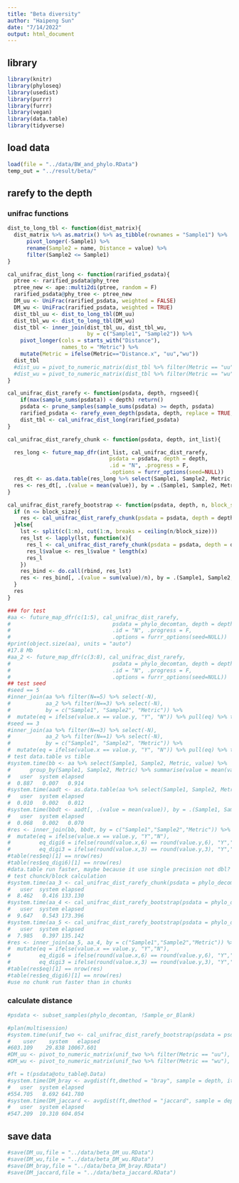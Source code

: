 ```yaml
---
title: "Beta diversity"
author: "Haipeng Sun"
date: "7/14/2022"
output: html_document
---
```


## library
```r
library(knitr)
library(phyloseq)
library(usedist)
library(purrr)
library(furrr)
library(vegan)
library(data.table)
library(tidyverse)
```

## load data
```r
load(file = "../data/BW_and_phylo.RData")
temp_out = "../result/beta/"
```

## rarefy to the depth 
### unifrac functions
```r
dist_to_long_tbl <- function(dist_matrix){
  dist_matrix %>% as.matrix() %>% as_tibble(rownames = "Sample1") %>%
      pivot_longer(-Sample1) %>% 
      rename(Sample2 = name, Distance = value) %>% 
      filter(Sample2 <= Sample1)
} 

cal_unifrac_dist_long <- function(rarified_psdata){
  ptree <- rarified_psdata@phy_tree
  ptree_new <- ape::multi2di(ptree, random = F)
  rarified_psdata@phy_tree <- ptree_new
  DM_uu <- UniFrac(rarified_psdata, weighted = FALSE)  
  DM_wu <- UniFrac(rarified_psdata, weighted = TRUE)
  dist_tbl_uu <- dist_to_long_tbl(DM_uu)
  dist_tbl_wu <- dist_to_long_tbl(DM_wu)
  dist_tbl <- inner_join(dist_tbl_uu, dist_tbl_wu, 
                         by = c("Sample1", "Sample2")) %>% 
    pivot_longer(cols = starts_with("Distance"),
                 names_to = "Metric") %>% 
    mutate(Metric = ifelse(Metric=="Distance.x", "uu","wu"))
  dist_tbl
  #dist_uu = pivot_to_numeric_matrix(dist_tbl %>% filter(Metric == "uu"), Sample1, Sample2, value) %>% as.dist()
  #dist_wu = pivot_to_numeric_matrix(dist_tbl %>% filter(Metric == "wu"), Sample1, Sample2, value) %>% as.dist()
}

cal_unifrac_dist_rarefy <- function(psdata, depth, rngseed){
    if(max(sample_sums(psdata)) < depth) return()
    psdata <- prune_samples(sample_sums(psdata) >= depth, psdata)
    rarified_psdata <- rarefy_even_depth(psdata, depth, replace = TRUE, verbose = FALSE, rngseed = rngseed)
    dist_tbl <- cal_unifrac_dist_long(rarified_psdata)
}

cal_unifrac_dist_rarefy_chunk <- function(psdata, depth, int_list){

  res_long <- future_map_dfr(int_list, cal_unifrac_dist_rarefy, 
                                psdata = psdata, depth = depth, 
                                .id = "N", .progress = F,
                                .options = furrr_options(seed=NULL))
  res_dt <- as.data.table(res_long %>% select(Sample1, Sample2, Metric, value))
  res <- res_dt[, .(value = mean(value)), by = .(Sample1, Sample2, Metric)]
}

cal_unifrac_dist_rarefy_bootstrap <- function(psdata, depth, n, block_size = 100){
  if (n <= block_size){
    res <- cal_unifrac_dist_rarefy_chunk(psdata = psdata, depth = depth, c(1:n))
  }else{
    lst <- split(c(1:n), cut(1:n, breaks = ceiling(n/block_size)))
    res_lst <- lapply(lst, function(x){
      res_l <- cal_unifrac_dist_rarefy_chunk(psdata = psdata, depth = depth, x)
      res_l$value <- res_l$value * length(x)
      res_l
    })
    res_bind <- do.call(rbind, res_lst)
    res <- res_bind[, .(value = sum(value)/n), by = .(Sample1, Sample2, Metric)]
  }
  res
}

### for test
#aa <- future_map_dfr(c(1:5), cal_unifrac_dist_rarefy, 
#                                psdata = phylo_decomtan, depth = depth, 
#                                .id = "N", .progress = F,
#                                .options = furrr_options(seed=NULL))
#print(object.size(aa), units = "auto")
#17.8 Mb
#aa_2 <- future_map_dfr(c(3:8), cal_unifrac_dist_rarefy, 
#                                psdata = phylo_decomtan, depth = depth, 
#                                .id = "N", .progress = F,
#                                .options = furrr_options(seed=NULL))
## test seed
#seed == 5
#inner_join(aa %>% filter(N==5) %>% select(-N), 
#           aa_2 %>% filter(N==3) %>% select(-N), 
#           by = c("Sample1", "Sample2", "Metric")) %>% 
#  mutate(eq = ifelse(value.x == value.y, "Y", "N")) %>% pull(eq) %>% table()
#seed == 3
#inner_join(aa %>% filter(N==3) %>% select(-N), 
#           aa_2 %>% filter(N==1) %>% select(-N), 
#           by = c("Sample1", "Sample2", "Metric")) %>% 
#  mutate(eq = ifelse(value.x == value.y, "Y", "N")) %>% pull(eq) %>% table()
# test data.table vs tible
#system.time(bb <- aa %>% select(Sample1, Sample2, Metric, value) %>% 
#      group_by(Sample1, Sample2, Metric) %>% summarise(value = mean(value)) %>% ungroup())
#   user  system elapsed 
#  0.887   0.007   0.914 
#system.time(aadt <- as.data.table(aa %>% select(Sample1, Sample2, Metric, value)))
#   user  system elapsed 
#  0.010   0.002   0.012
#system.time(bbdt <- aadt[, .(value = mean(value)), by = .(Sample1, Sample2, Metric)])
#   user  system elapsed 
#  0.068   0.002   0.070
#res <- inner_join(bb, bbdt, by = c("Sample1","Sample2","Metric")) %>%  
#  mutate(eq = ifelse(value.x == value.y, "Y","N"),
#         eq_digi6 = ifelse(round(value.x,6) == round(value.y,6), "Y","N"),
#         eq_digi3 = ifelse(round(value.x,3) == round(value.y,3), "Y","N"))
#table(res$eq)[1] == nrow(res)
#table(res$eq_digi6)[1] == nrow(res)
#data.table run faster, maybe because it use single precision not dbl?
# test chunck/block calculation
#system.time(aa_3 <- cal_unifrac_dist_rarefy_chunk(psdata = phylo_decomtan, depth = depth,int_list = c(1:11)))
#   user  system elapsed 
#  8.462   0.416 133.130 
#system.time(aa_4 <- cal_unifrac_dist_rarefy_bootstrap(psdata = phylo_decomtan, depth = depth, n = 11, block_size = 3))
#   user  system elapsed 
#  9.647   0.543 173.396 
#system.time(aa_5 <- cal_unifrac_dist_rarefy_bootstrap(psdata = phylo_decomtan, depth = depth, n = 10, block_size = 100))
#   user  system elapsed 
#  7.985   0.397 135.142 
#res <- inner_join(aa_5, aa_4, by = c("Sample1","Sample2","Metric")) %>%  
#  mutate(eq = ifelse(value.x == value.y, "Y","N"),
#         eq_digi6 = ifelse(round(value.x,6) == round(value.y,6), "Y","N"),
#         eq_digi3 = ifelse(round(value.x,3) == round(value.y,3), "Y","N"))
#table(res$eq)[1] == nrow(res)
#table(res$eq_digi6)[1] == nrow(res)
#use no chunk run faster than in chunks

```

### calculate distance
```r
#psdata <- subset_samples(phylo_decomtan, !Sample_or_Blank)

#plan(multisession)  
#system.time(unif_two <- cal_unifrac_dist_rarefy_bootstrap(psdata = psdata, depth = depth,                                                           n = 1000, block_size = 100))
#    user    system   elapsed 
#603.109    29.838 10067.601 
#DM_uu <- pivot_to_numeric_matrix(unif_two %>% filter(Metric == "uu"), Sample1, Sample2, value) %>% as.dist()
#DM_wu <- pivot_to_numeric_matrix(unif_two %>% filter(Metric == "wu"), Sample1, Sample2, value) %>% as.dist()

#ft = t(psdata@otu_table@.Data)
#system.time(DM_bray <- avgdist(ft,dmethod = "bray", sample = depth, iterations = 1000))
#   user  system elapsed 
#554.705   8.692 641.780 
#system.time(DM_jaccard <- avgdist(ft,dmethod = "jaccard", sample = depth, iterations = 1000))
#   user  system elapsed 
#547.209  10.310 604.054 
```

## save data
```r
#save(DM_uu,file = "../data/beta_DM_uu.RData")
#save(DM_wu,file = "../data/beta_DM_wu.RData")
#save(DM_bray,file = "../data/beta_DM_bray.RData")
#save(DM_jaccard,file = "../data/beta_jaccard.RData")
```

















